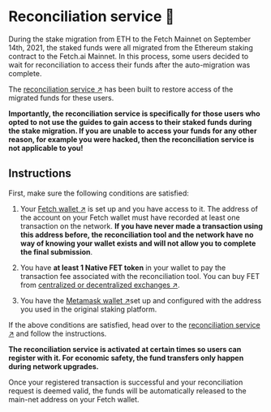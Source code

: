 # Reconciliation service 🤝

During the stake migration from ETH to the Fetch Mainnet on September 14th, 2021, the staked funds were all migrated from the Ethereum staking contract to the Fetch.ai Mainnet. In this process, some users decided to wait for reconciliation to access their funds after the auto-migration was complete.

The [reconciliation service ↗](https://browse-fetchhub.fetch.ai/reconciliation) has been built to restore access of the migrated funds for these users.

**Importantly, the reconciliation service is specifically for those users who opted to not use the guides to gain access to their staked funds during the stake migration. If you are unable to access your funds for any other reason, for example you were hacked, then the reconciliation service is not applicable to you!**

## Instructions

First, make sure the following conditions are satisfied:

1. Your [Fetch wallet ↗](/guides/fetch-network/fetch-wallet-getting-started.mdx) is set up and you have access to it. The address of the account on your Fetch wallet must have recorded at least one transaction on the network. **If you have never made a transaction using this address before, the reconciliation tool and the network have no way of knowing your wallet exists and will not allow you to complete the final submission**.

2. You have **at least 1 Native FET token** in your wallet to pay the transaction fee associated with the reconciliation tool. You can buy FET from [centralized or decentralized exchanges ↗](https://fetch-ai.network/get-fet/).

3. You have the [Metamask wallet ↗](https://metamask.io/)set up and configured with the address you used in the original staking platform.

If the above conditions are satisfied, head over to the [reconciliation service ↗](https://browse-fetchhub.fetch.ai/reconciliation) and follow the instructions.

**The reconciliation service is activated at certain times so users can register with it. For economic safety, the fund transfers only happen during network upgrades.**

Once your registered transaction is successful and your reconciliation request is deemed valid, the funds will be automatically released to the main-net address on your Fetch wallet.

